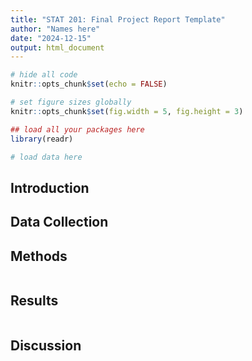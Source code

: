 ```yaml
---
title: "STAT 201: Final Project Report Template"
author: "Names here"
date: "2024-12-15"
output: html_document
---
```


```r
# hide all code
knitr::opts_chunk$set(echo = FALSE)

# set figure sizes globally
knitr::opts_chunk$set(fig.width = 5, fig.height = 3)

## load all your packages here
library(readr)
```

```r
# load data here
```

## Introduction



## Data Collection



## Methods

```r

```


## Results


```r

```

## Discussion

